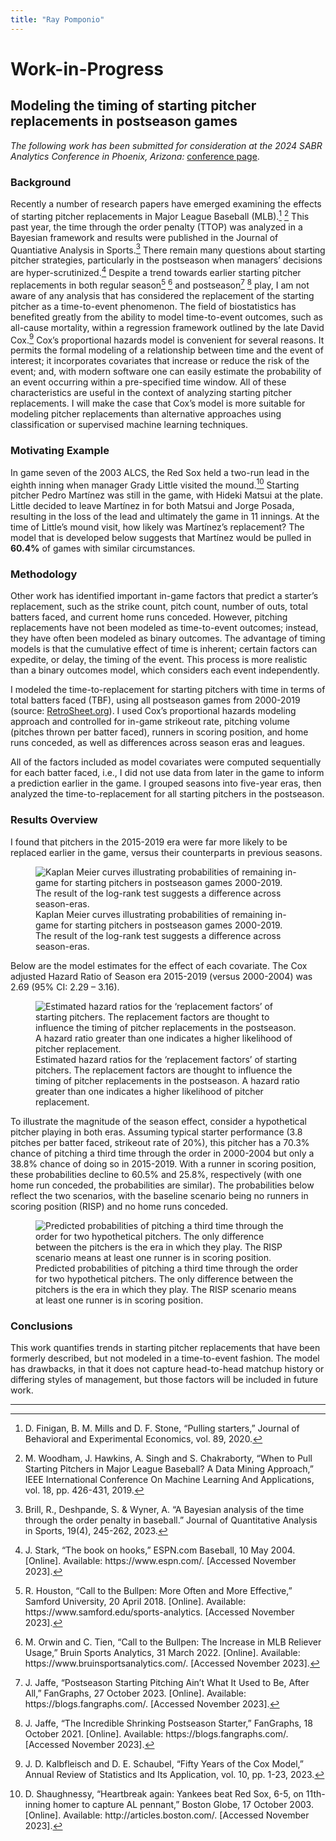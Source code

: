 ```yaml
---
title: "Ray Pomponio"
---
```


# Work-in-Progress

## Modeling the timing of starting pitcher replacements in postseason games

*The following work has been submitted for consideration at the 2024 SABR Analytics Conference in Phoenix, Arizona:* [conference page](https://sabr.org/analytics).

### Background

Recently a number of research papers have emerged examining the effects of starting pitcher replacements in Major League Baseball (MLB).[^1] [^2] This past year, the time through the order penalty (TTOP) was analyzed in a Bayesian framework and results were published in the Journal of Quantiative Analysis in Sports.[^3] There remain many questions about starting pitcher strategies, particularly in the postseason when managers' decisions are hyper-scrutinized.[^4] Despite a trend towards earlier starting pitcher replacements in both regular season[^5] [^6] and postseason[^7] [^8] play, I am not aware of any analysis that has considered the replacement of the starting pitcher as a time-to-event phenomenon. The field of biostatistics has benefited greatly from the ability to model time-to-event outcomes, such as all-cause mortality, within a regression framework outlined by the late David Cox.[^9] Cox's proportional hazards model is convenient for several reasons. It permits the formal modeling of a relationship between time and the event of interest; it incorporates covariates that increase or reduce the risk of the event; and, with modern software one can easily estimate the probability of an event occurring within a pre-specified time window. All of these characteristics are useful in the context of analyzing starting pitcher replacements. I will make the case that Cox's model is more suitable for modeling pitcher replacements than alternative approaches using classification or supervised machine learning techniques.

[^1]:	D. Finigan, B. M. Mills and D. F. Stone, "Pulling starters," Journal of Behavioral and Experimental Economics, vol. 89, 2020.
[^2]: M. Woodham, J. Hawkins, A. Singh and S. Chakraborty, "When to Pull Starting Pitchers in Major League Baseball? A Data Mining Approach," IEEE International Conference On Machine Learning And Applications, vol. 18, pp. 426-431, 2019.
[^3]: Brill, R., Deshpande, S. & Wyner, A. "A Bayesian analysis of the time through the order penalty in baseball." Journal of Quantitative Analysis in Sports, 19(4), 245-262, 2023.
[^4]:	J. Stark, "The book on hooks," ESPN.com Baseball, 10 May 2004. [Online]. Available: https://www.espn.com/. [Accessed November 2023].
[^5]:	R. Houston, "Call to the Bullpen: More Often and More Effective," Samford University, 20 April 2018. [Online]. Available: https://www.samford.edu/sports-analytics. [Accessed November 2023].
[^6]:	M. Orwin and C. Tien, "Call to the Bullpen: The Increase in MLB Reliever Usage," Bruin Sports Analytics, 31 March 2022. [Online]. Available: https://www.bruinsportsanalytics.com/. [Accessed November 2023].
[^7]:	J. Jaffe, "Postseason Starting Pitching Ain’t What It Used to Be, After All," FanGraphs, 27 October 2023. [Online]. Available: https://blogs.fangraphs.com/. [Accessed November 2023].
[^8]:	J. Jaffe, "The Incredible Shrinking Postseason Starter," FanGraphs, 18 October 2021. [Online]. Available: https://blogs.fangraphs.com/. [Accessed November 2023].
[^9]:	J. D. Kalbfleisch and D. E. Schaubel, "Fifty Years of the Cox Model," Annual Review of Statistics and Its Application, vol. 10, pp. 1-23, 2023.

### Motivating Example

In game seven of the 2003 ALCS, the Red Sox held a two-run lead in the eighth inning when manager Grady Little visited the mound.[^10] Starting pitcher Pedro Martínez was still in the game, with Hideki Matsui at the plate. Little decided to leave Martínez in for both Matsui and Jorge Posada, resulting in the loss of the lead and ultimately the game in 11 innings. At the time of Little’s mound visit, how likely was Martínez’s replacement? The model that is developed below suggests that Martínez would be pulled in **60.4%** of games with similar circumstances.

[^10]:	D. Shaughnessy, "Heartbreak again: Yankees beat Red Sox, 6-5, on 11th-inning homer to capture AL pennant," Boston Globe, 17 October 2003. [Online]. Available: http://articles.boston.com/. [Accessed November 2023].

### Methodology

Other work has identified important in-game factors that predict a starter’s replacement, such as the strike count, pitch count, number of outs, total batters faced, and current home runs conceded. However, pitching replacements have not been modeled as time-to-event outcomes; instead, they have often been modeled as binary outcomes. The advantage of timing models is that the cumulative effect of time is inherent; certain factors can expedite, or delay, the timing of the event. This process is more realistic than a binary outcomes model, which considers each event independently.

I modeled the time-to-replacement for starting pitchers with time in terms of total batters faced (TBF), using all postseason games from 2000-2019 (source: [RetroSheet.org](https://www.retrosheet.org/)). I used Cox's proportional hazards modeling approach and controlled for in-game strikeout rate, pitching volume (pitches thrown per batter faced), runners in scoring position, and home runs conceded, as well as differences across season eras and leagues.

All of the factors included as model covariates were computed sequentially for each batter faced, i.e., I did not use data from later in the game to inform a prediction earlier in the game. I grouped seasons into five-year eras, then analyzed the time-to-replacement for all starting pitchers in the postseason.

### Results Overview

I found that pitchers in the 2015-2019 era were far more likely to be replaced earlier in the game, versus their counterparts in previous seasons.

![Kaplan Meier curves illustrating probabilities of remaining in-game for starting pitchers in postseason games 2000-2019. The result of the log-rank test suggests a difference across season-eras.](Kaplan-Meier Postseason Starters.png)

Below are the model estimates for the effect of each covariate. The Cox adjusted Hazard Ratio of Season era 2015-2019 (versus 2000-2004) was 2.69 (95% CI: 2.29 – 3.16).

![Estimated hazard ratios for the 'replacement factors' of starting pitchers. The replacement factors are thought to influence the timing of pitcher replacements in the postseason. A hazard ratio greater than one indicates a higher likelihood of pitcher replacement.](Cox Adjusted Model.png)

To illustrate the magnitude of the season effect, consider a hypothetical pitcher playing in both eras. Assuming typical starter performance (3.8 pitches per batter faced, strikeout rate of 20%), this pitcher has a 70.3% chance of pitching a third time through the order in 2000-2004 but only a 38.8% chance of doing so in 2015-2019. With a runner in scoring position, these probabilities decline to 60.5% and 25.8%, respectively (with one home run conceded, the probabilities are similar). The probabilities below reflect the two scenarios, with the baseline scenario being no runners in scoring position (RISP) and no home runs conceded.

![Predicted probabilities of pitching a third time through the order for two hypothetical pitchers. The only difference between the pitchers is the era in which they play. The RISP scenario means at least one runner is in scoring position.](Cox Predicted Probabilities.png)

### Conclusions

This work quantifies trends in starting pitcher replacements that have been formerly described, but not modeled in a time-to-event fashion. The model has drawbacks, in that it does not capture head-to-head matchup history or differing styles of management, but those factors will be included in future work.

---
